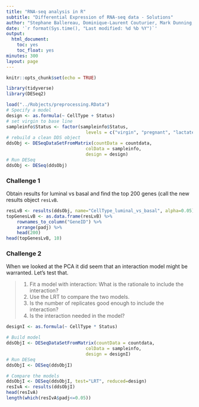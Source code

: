 ```yaml
---
title: "RNA-seq analysis in R"
subtitle: "Differential Expression of RNA-seq data - Solutions"
author: "Stephane Ballereau, Dominique-Laurent Couturier, Mark Dunning, Abbi Edwards, Ashley Sawle"
date: '`r format(Sys.time(), "Last modified: %d %b %Y")`'
output:
  html_document:
    toc: yes
    toc_float: yes
minutes: 300
layout: page
---
```


```r
knitr::opts_chunk$set(echo = TRUE)
```

```r
library(tidyverse)
library(DESeq2)
```

```r
load("../Robjects/preprocessing.RData")
# Specify a model
design <- as.formula(~ CellType + Status)
# set virgin to base line
sampleinfo$Status <- factor(sampleinfo$Status, 
                              levels = c("virgin", "pregnant", "lactate"))
# rebuild a clean DDS object
ddsObj <- DESeqDataSetFromMatrix(countData = countdata,
                              colData = sampleinfo,
                              design = design)
# Run DESeq
ddsObj <- DESeq(ddsObj)
```


### Challenge 1

Obtain results for luminal vs basal and find the top 200 genes (call the new
results object `resLvB`.

```r
resLvB <- results(ddsObj, name="CellType_luminal_vs_basal", alpha=0.05)
topGenesLvB <- as.data.frame(resLvB) %>%
    rownames_to_column("GeneID") %>% 
    arrange(padj) %>%
    head(200)
head(topGenesLvB, 10)
```

### Challenge 2

When we looked at the PCA it did seem that an interaction model might be
warranted. Let's test that.   

> 1. Fit a model with interaction: What is the rationale to include the 
> interaction?  
> 2. Use the LRT to compare the two models.  
> 3. Is the number of replicates good enough to include the interaction?  
> 4. Is the interaction needed in the model?  

```r
designI <- as.formula(~ CellType * Status)

# Build model
ddsObjI <- DESeqDataSetFromMatrix(countData = countdata,
                              colData = sampleinfo,
                              design = designI)
# Run DESeq
ddsObjI <- DESeq(ddsObjI)

# Compare the models
ddsObjI <- DESeq(ddsObjI, test="LRT", reduced=design)
resIvA <- results(ddsObjI)
head(resIvA)
length(which(resIvA$padj<=0.05))
```
